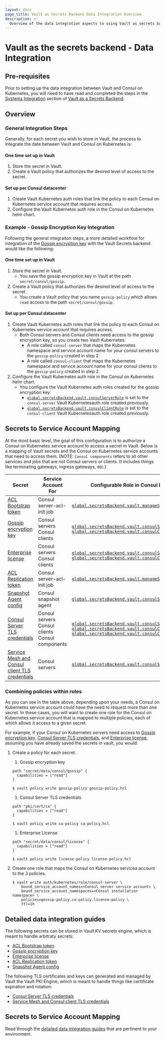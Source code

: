 ```yaml
---
layout: docs
page_title: Vault as Secrets Backend Data Integration Overview
description: >-
  Overview of the data integration aspects to using Vault as secrets backend for Consul on Kubernetes.
---
```


# Vault as the secrets backend - Data Integration

## Pre-requisites
Prior to setting up the data integration between Vault and Consul on Kubernetes, you will need to have read and completed the steps in the [Systems Integration](/docs/k8s/installation/vault/systems-integration) section of [Vault as a Secrets Backend](/docs/k8s/installation/vault).

## Overview

### General Integration Steps 

Generally, for each secret you wish to store in Vault, the process to integrate the date between Vault and Consul on Kubernetes is: 

#### One time set up in Vault
  1. Store the secret in Vault.
  1. Create a Vault policy that authorizes the desired level of access to the secret.
  
#### Set up per Consul datacenter
  1. Create Vault Kubernetes auth roles that link the policy to each Consul on Kubernetes service account that requires access.
  1. Configure the Vault Kubernetes auth role in the Consul on Kubernetes helm chart.

### Example - Gossip Encryption Key Integration

Following the general integraiton steps, a more detailed workflow for integration of the [Gossip encryption key](/docs/k8s/installation/vault/data-integration/gossip) with the Vault Secrets backend would like the following:


#### One time set up in Vault
  1. Store the secret in Vault.
      - You save the gossip encryption key in Vault at the path `secret/consul/gossip`.
  1. Create a Vault policy that authorizes the desired level of access to the secret.
      - You create a Vault policy that you name `gossip-policy` which allows `read` access to the path `secret/consul/gossip`.

#### Set up per Consul datacenter
  1. Create Vault Kubernetes auth roles that link the policy to each Consul on Kubernetes service account that requires access.
      - Both Consul servers and Consul clients need access to the gossip encryption key, so you create two Vault Kubernetes:
        - A role called `consul-server` that maps the Kubernetes namespace and service account name for your consul servers to the `gossip-policy` created in step 2.
        - A role called `consul-client` that maps the Kubernetes namespace and service account name for your consul clients to the `gossip-policy` created in step 2.
  1. Configure the Vault Kubernetes auth role in the Consul on Kubernetes helm chart.
      - You configure the Vault Kubernetes auth roles created for the gossip encryption key:
        - [`global.secretsBackend.vault.consulServerRole`](/docs/k8s/helm#v-global-secretsbackend-vault-consulserverrole) is set to the `consul-server` Vault Kubernetesauth role created previously.
        - [`global.secretsBackend.vault.consulClientRole`](/docs/k8s/helm#v-global-secretsbackend-vault-consulclientrole) is set to the `consul-client` Vault Kubernetesauth role created previously.

## Secrets to Service Account Mapping 
At the most basic level, the goal of this configuration is to authorize a Consul on Kubernetes service account to access a secret in Vault. 
Below is a mapping of Vault secrets and the Consul on Kubernetes service accounts that need to access them. 
(NOTE: `Consul components` refers to all other services and jobs that are not Consul servers or clients. 
It includes things like terminating gateways, ingress gateways, etc.)

| Secret | Service Account For | Configurable Role in Consul k8s Helm |
| ------ | ------------------- | ------------------------------------ |
|[ACL Bootstrap token](/docs/k8s/installation/vault/data-integration/bootstrap-token) | Consul server-acl-init job | [`global.secretsBackend.vault.manageSystemACLsRole`](/docs/k8s/helm#v-global-secretsbackend-vault-managesystemaclsrole)|
|[Gossip encryption key](/docs/k8s/installation/vault/data-integration/gossip) | Consul servers<br/>Consul clients | [`global.secretsBackend.vault.consulServerRole`](/docs/k8s/helm#v-global-secretsbackend-vault-consulserverrole)<br/>[`global.secretsBackend.vault.consulClientRole`](/docs/k8s/helm#v-global-secretsbackend-vault-consulclientrole)|
|[Enterprise license](/docs/k8s/installation/vault/data-integration/enterprise-license) | Consul servers<br/>Consul clients | [`global.secretsBackend.vault.consulServerRole`](/docs/k8s/helm#v-global-secretsbackend-vault-consulserverrole)<br/>[`global.secretsBackend.vault.consulClientRole`](/docs/k8s/helm#v-global-secretsbackend-vault-consulclientrole)|
|[ACL Replication token](/docs/k8s/installation/vault/data-integration/replication-token) | Consul server-acl-init job | [`global.secretsBackend.vault.manageSystemACLsRole`](/docs/k8s/helm#v-global-secretsbackend-vault-managesystemaclsrole)|
|[Snapshot Agent config](/docs/k8s/installation/vault/data-integration/snapshot-agent-config) | Consul snapshot agent | [`global.secretsBackend.vault.consulSnapshotAgentRole`](/docs/k8s/helm#v-global-secretsbackend-vault-consulsnapshotagentrole)|
|[Consul Server TLS credentials](/docs/k8s/installation/vault/data-integration/server-tls) | Consul servers<br/>Consul clients<br/>Consul components | [`global.secretsBackend.vault.consulServerRole`](/docs/k8s/helm#v-global-secretsbackend-vault-consulserverrole)<br/>[`global.secretsBackend.vault.consulClientRole`](/docs/k8s/helm#v-global-secretsbackend-vault-consulclientrole)<br/>[`global.secretsBackend.vault.consulCARole`](/docs/k8s/helm#v-global-secretsbackend-vault-consulcarole)|
|[Service Mesh and Consul client TLS credentials](/docs/k8s/installation/vault/data-integration/connect-ca) | Consul servers | [`global.secretsBackend.vault.consulServerRole`](/docs/k8s/helm#v-global-secretsbackend-vault-consulserverrole)|

### Combining policies within roles
As you can see in the table above, depending upon your needs, a Consul on Kubernetes service account could have the need to request more than one secret.  In these cases, you will want to create one role for the Consul on Kubernetes service account that is mapped to multiple policies, each of which allows it access to a given secret.  

For example, if your Consul on Kubernetes servers need access to [Gossip encryption key](/docs/k8s/installation/vault/data-integration/gossip), [Consul Server TLS credentials](/docs/k8s/installation/vault/data-integration/server-tls), and [Enterprise license](/docs/k8s/installation/vault/data-integration/enterprise-license), assuming you have already saved the secrets in vault, you would:
1. Create a policy for each secret.
    1. Gossip encryption key

      <CodeBlockConfig filename="gossip-policy.hcl">

      ```HCL
      path "secret/data/consul/gossip" {
        capabilities = ["read"]
      }
      ```

      </CodeBlockConfig>

      ```shell-session
      $ vault policy write gossip-policy gossip-policy.hcl
      ```

    1. Consul Server TLS credentials

      <CodeBlockConfig filename="ca-policy.hcl">

      ```HCL
      path "pki/cert/ca" {
        capabilities = ["read"]
      }
      ```

      </CodeBlockConfig>

      ```shell-session
      $ vault policy write ca-policy ca-policy.hcl
      ```

    1. Enterprise License

      <CodeBlockConfig filename="license-policy.hcl">

      ```HCL
      path "secret/data/consul/license" {
        capabilities = ["read"]
      }
      ```

      </CodeBlockConfig>

      ```shell-session
      $ vault policy write license-policy license-policy.hcl
      ```

1. Create one role that maps the Consul on Kubernetes servicea account to the 3 policies.
    ```shell-session
    $ vault write auth/kubernetes/role/consul-server \
        bound_service_account_names=<Consul server service account> \
        bound_service_account_namespaces=<Consul installation namespace> \
        policies=gossip-policy,ca-policy,license-policy \
        ttl=1h
    ```

## Detailed data integration guides
The following secrets can be stored in Vault KV secrets engine, which is meant to handle arbitraty secrets:
- [ACL Bootstrap token](/docs/k8s/installation/vault/data-integration/bootstrap-token)
- [Gossip encryption key](/docs/k8s/installation/vault/data-integration/gossip)
- [Enterprise license](/docs/k8s/installation/vault/data-integration/enterprise-license)
- [ACL Replication token](/docs/k8s/installation/vault/data-integration/replication-token)
- [Snapshot Agent config](/docs/k8s/installation/vault/data-integration/snapshot-agent-config)

The following TLS certificates and keys can generated and managed by Vault the Vault PKI Engine, which is meant to handle things like certificate expiration and rotation:
- [Consul Server TLS credentials](/docs/k8s/installation/vault/data-integration/server-tls)
- [Service Mesh and Consul client TLS credentials](/docs/k8s/installation/vault/data-integration/connect-ca)

## Secrets to Service Account Mapping
Read through the [detailed data integration guides](#detailed-data-integration-guides) that are pertinent to your environment.
